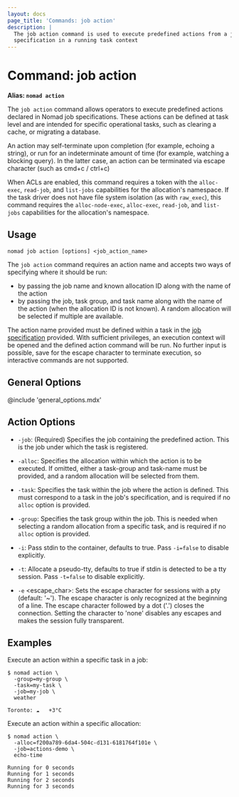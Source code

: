 ```yaml
---
layout: docs
page_title: 'Commands: job action'
description: |
  The job action command is used to execute predefined actions from a job
  specification in a running task context
---
```


# Command: job action

**Alias: `nomad action`**

The `job action` command allows operators to execute predefined actions declared
in Nomad job specifications. These actions can be defined at task level and are
intended for specific operational tasks, such as clearing a cache, or migrating
a database.

An action may self-terminate upon completion (for example, echoing a string),
or run for an indeterminate amount of time (for example, watching a blocking
query). In the latter case, an action can be terminated via escape character
(such as cmd+c / ctrl+c)

When ACLs are enabled, this command requires a token with the `alloc-exec`,
`read-job`, and `list-jobs` capabilities for the allocation's namespace. If
the task driver does not have file system isolation (as with `raw_exec`),
this command requires the `alloc-node-exec`, `alloc-exec`, `read-job`, and
`list-jobs` capabilities for the allocation's namespace.

## Usage

```plaintext
nomad job action [options] <job_action_name>
```

The `job action` command requires an action name and accepts two ways of
specifying where it should be run:
- by passing the job name and known allocation ID along with the name of the action
- by passing the job, task group, and task name along with the name of the action
(when the allocation ID is not known). A random allocation will be selected if
multiple are available.

The action name provided must be defined within a task in the [job specification]
provided. With sufficient privileges, an execution context will be opened and
the defined action command will be run. No further input is possible, save for
the escape character to terminate execution, so interactive commands are not
supported.

## General Options

@include 'general_options.mdx'

## Action Options

- `-job`: (Required) Specifies the job containing the predefined action. This
  is the job under which the task is registered.

- `-alloc`: Specifies the allocation within which the action is to be executed.
  If omitted, either a task-group and task-name must be provided, and a random
  allocation will be selected from them.

- `-task`: Specifies the task within the job where the action is defined. This
  must correspond to a task in the job's specification, and is required if no
  `alloc` option is provided.

- `-group`: Specifies the task group within the job. This is needed when
  selecting a random allocation from a specific task, and is required if no
  `alloc` option is provided.

- `-i`: Pass stdin to the container, defaults to true. Pass `-i=false` to
  disable explicitly.

- `-t`: Allocate a pseudo-tty, defaults to true if stdin is detected to be a tty
  session. Pass `-t=false` to disable explicitly.

- `-e` <escape_char>: Sets the escape character for sessions with a pty
  (default: '~'). The escape character is only recognized at the beginning of a
  line. The escape character followed by a dot ('.') closes the connection.
  Setting the character to 'none' disables any escapes and makes the session
  fully transparent.

## Examples

Execute an action within a specific task in a job:

```shell-session
$ nomad action \
  -group=my-group \
  -task=my-task \
  -job=my-job \
  weather

Toronto: ☁️   +3°C
``````

Execute an action within a specific allocation:

```shell-session
$ nomad action \
  -alloc=f200a789-6da4-504c-d131-6181764f101e \
  -job=actions-demo \
  echo-time

Running for 0 seconds
Running for 1 seconds
Running for 2 seconds
Running for 3 seconds
```

[job specification]: /nomad/docs/job-specification

